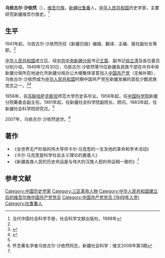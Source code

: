 {{orphan|time=2015-03-11T13:27:21+00:00}}
'''乌依古尔·沙依然'''（{{bd|1918年||2007年|}}），[[维吾尔族|维吾尔族]]，[[新疆|新疆]][[吐鲁番|吐鲁番]]人。[[中华人民共和国|中华人民共和国]]历史学家，主要研究新疆维吾尔族史。<ref name=skwx>当代中国社会科学手册，社会科学文献出版社，1988年</ref>

==生平==
1941年起，乌依古尔·沙依然历任《新疆日报》编辑、翻译、主编、报社副社长等职。<ref name=skwx/>

[[中华人民共和国|中华人民共和国]]成立后，经[[中共中央新疆分局|中共中央新疆分局]]书记[[王震|王震]]、副书记[[徐立清|徐立清]]及各位委员分别介绍，1949年12月30日，乌依古尔·沙依然等15位新疆各民族干部在中共中央新疆分局所在地迪化市新疆分局办公大楼集体宣誓加入[[中国共产党|中国共产党]]（无候补期），乌依古尔·沙依然成为[[中华人民共和国|中华人民共和国]]时期中国共产党在新疆发展的首批少数民族党员之一。<ref>{{Cite web |url=http://www.hybsl.cn/zt/smnhy/ssssss1/2014-03-28/45521.html |title=胡德平，张治中先生谈新疆，胡耀邦史料信息网，2014-03-28 |accessdate=2015-03-11 |archive-date=2015-09-24 |archive-url=https://web.archive.org/web/20150924032029/http://www.hybsl.cn/zt/smnhy/ssssss1/2014-03-28/45521.html |dead-url=no }}</ref><ref name=tsw>{{Cite web |url=http://news.ts.cn/content/2014-01/10/content_9182217.htm |title=人民公仆 行为典范，天山网，2014-01-10 |accessdate=2015-03-11 |archive-date=2016-03-04 |archive-url=https://web.archive.org/web/20160304095223/http://news.ts.cn/content/2014-01/10/content_9182217.htm |dead-url=yes }}</ref>

1956年，自[[苏联|苏联]][[哈萨克斯坦|哈萨克斯坦]]师范大学历史系毕业。1956年起，任[[中国科学院|中国科学院]]新疆分院筹委会副主任。1981年起，任新疆社会科学院副院长、顾问。1983年起，任新疆社会科学院研究员。<ref name=skwx/>

2007年，乌依古尔·沙依然逝世。<ref>怀念著名学者乌依古尔·沙依然同志，新疆社会科学：维文2008年第3期</ref>

==著作==
*《全世界无产阶级的伟大导师卡尔·马克思的一生及他的革命和学术活动》
*《卡尔·马克思是科学社会主义理论的奠基人》
*《新疆各族人民的历史命运是与伟大的汉族人民的命运相一致的》<ref name=skwx/>

==参考文献==
{{reflist}}

{{DEFAULTSORT:U}}
[[Category:中国历史学家|Category:中国历史学家]]
[[Category:三区革命人物|Category:三区革命人物]]
[[Category:中华人民共和国建立后的维吾尔族中国共产党党员|Category:中华人民共和国建立后的维吾尔族中国共产党党员]]
[[Category:中国共产党党员_(1949年入党)|Category:中国共产党党员 (1949年入党)]]
[[Category:吐鲁番人|Category:吐鲁番人]]